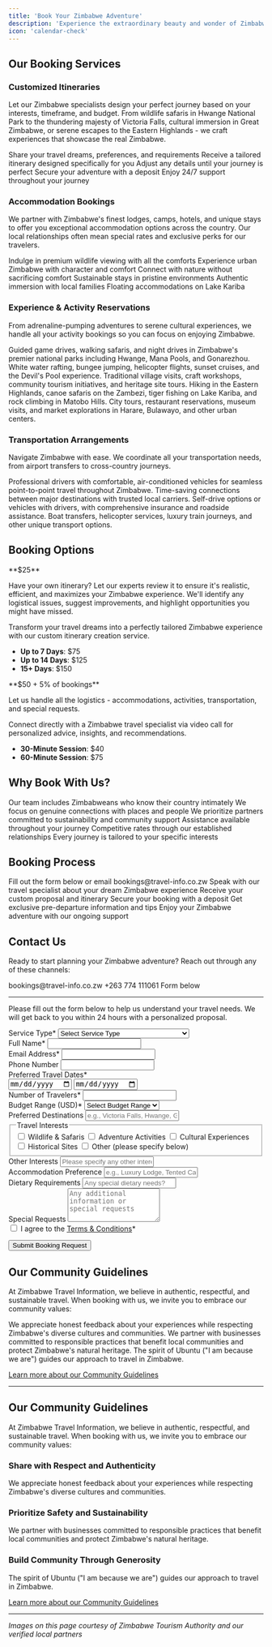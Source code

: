 ```yaml
---
title: 'Book Your Zimbabwe Adventure'
description: 'Experience the extraordinary beauty and wonder of Zimbabwe with expertly curated travel services from Zimbabwe Travel Information, your trusted companion for authentic Zimbabwean adventures.'
icon: 'calendar-check'
---
```



## Our Booking Services

### Customized Itineraries

Let our Zimbabwe specialists design your perfect journey based on your interests, timeframe, and budget. From wildlife safaris in Hwange National Park to the thundering majesty of Victoria Falls, cultural immersion in Great Zimbabwe, or serene escapes to the Eastern Highlands - we craft experiences that showcase the real Zimbabwe.

<Steps>
  <Step title="Initial Consultation">
    Share your travel dreams, preferences, and requirements
  </Step>
  <Step title="Custom Proposal">
    Receive a tailored itinerary designed specifically for you
  </Step>
  <Step title="Refinement">
    Adjust any details until your journey is perfect
  </Step>
  <Step title="Confirmation">
    Secure your adventure with a deposit
  </Step>
  <Step title="Travel with Confidence">
    Enjoy 24/7 support throughout your journey
  </Step>
</Steps>

### Accommodation Bookings

We partner with Zimbabwe's finest lodges, camps, hotels, and unique stays to offer you exceptional accommodation options across the country. Our local relationships often mean special rates and exclusive perks for our travelers.

<CardGroup cols={2}>
  <Card title="Luxury Safari Lodges" icon="hotel">
    Indulge in premium wildlife viewing with all the comforts
  </Card>
  <Card title="Boutique City Hotels" icon="building">
    Experience urban Zimbabwe with character and comfort
  </Card>
  <Card title="Tented Camps" icon="campground">
    Connect with nature without sacrificing comfort
  </Card>
  <Card title="Eco-Retreats" icon="leaf">
    Sustainable stays in pristine environments
  </Card>
  <Card title="Cultural Homestays" icon="house-user">
    Authentic immersion with local families
  </Card>
  <Card title="Houseboats" icon="ship">
    Floating accommodations on Lake Kariba
  </Card>
</CardGroup>

### Experience & Activity Reservations

From adrenaline-pumping adventures to serene cultural experiences, we handle all your activity bookings so you can focus on enjoying Zimbabwe.

<Accordion title="Popular Experiences">
  <AccordionItem title="Wildlife Safaris">
    Guided game drives, walking safaris, and night drives in Zimbabwe's premier national parks including Hwange, Mana Pools, and Gonarezhou.
  </AccordionItem>
  <AccordionItem title="Victoria Falls Activities">
    White water rafting, bungee jumping, helicopter flights, sunset cruises, and the Devil's Pool experience.
  </AccordionItem>
  <AccordionItem title="Cultural Experiences">
    Traditional village visits, craft workshops, community tourism initiatives, and heritage site tours.
  </AccordionItem>
  <AccordionItem title="Adventure Activities">
    Hiking in the Eastern Highlands, canoe safaris on the Zambezi, tiger fishing on Lake Kariba, and rock climbing in Matobo Hills.
  </AccordionItem>
  <AccordionItem title="Urban Experiences">
    City tours, restaurant reservations, museum visits, and market explorations in Harare, Bulawayo, and other urban centers.
  </AccordionItem>
</Accordion>

### Transportation Arrangements

Navigate Zimbabwe with ease. We coordinate all your transportation needs, from airport transfers to cross-country journeys.

<Tabs>
  <Tab title="Private Transfers">
    Professional drivers with comfortable, air-conditioned vehicles for seamless point-to-point travel throughout Zimbabwe.
  </Tab>
  <Tab title="Domestic Flights">
    Time-saving connections between major destinations with trusted local carriers.
  </Tab>
  <Tab title="Car Rentals">
    Self-drive options or vehicles with drivers, with comprehensive insurance and roadside assistance.
  </Tab>
  <Tab title="Specialty Transport">
    Boat transfers, helicopter services, luxury train journeys, and other unique transport options.
  </Tab>
</Tabs>

## Booking Options

<Card title="Self-Planned Travel with Expert Review" icon="magnifying-glass" color="#4CAF50">
  **$25**

  Have your own itinerary? Let our experts review it to ensure it's realistic, efficient, and maximizes your Zimbabwe experience. We'll identify any logistical issues, suggest improvements, and highlight opportunities you might have missed.
</Card>

<Card title="Custom Itinerary Creation" icon="map" color="#2196F3">
  Transform your travel dreams into a perfectly tailored Zimbabwe experience with our custom itinerary creation service.

  - **Up to 7 Days**: $75
  - **Up to 14 Days**: $125
  - **15+ Days**: $150
</Card>

<Card title="Full Service Booking Assistance" icon="concierge-bell" color="#9C27B0">
  **$50 + 5% of bookings**

  Let us handle all the logistics - accommodations, activities, transportation, and special requests.
</Card>

<Card title="Virtual Guide Consultation" icon="video" color="#FF9800">
  Connect directly with a Zimbabwe travel specialist via video call for personalized advice, insights, and recommendations.

  - **30-Minute Session**: $40
  - **60-Minute Session**: $75
</Card>

## Why Book With Us?

<CardGroup cols={2}>
  <Card title="Local Expertise" icon="map-location-dot">
    Our team includes Zimbabweans who know their country intimately
  </Card>
  <Card title="Authentic Experiences" icon="face-smile">
    We focus on genuine connections with places and people
  </Card>
  <Card title="Responsible Travel" icon="leaf">
    We prioritize partners committed to sustainability and community support
  </Card>
  <Card title="24/7 Support" icon="headset">
    Assistance available throughout your journey
  </Card>
  <Card title="Value" icon="sack-dollar">
    Competitive rates through our established relationships
  </Card>
  <Card title="Personalization" icon="wand-magic-sparkles">
    Every journey is tailored to your specific interests
  </Card>
</CardGroup>

## Booking Process

<Steps>
  <Step title="Inquire">
    Fill out the form below or email bookings@travel-info.co.zw
  </Step>
  <Step title="Consult">
    Speak with our travel specialist about your dream Zimbabwe experience
  </Step>
  <Step title="Review">
    Receive your custom proposal and itinerary
  </Step>
  <Step title="Confirm">
    Secure your booking with a deposit
  </Step>
  <Step title="Prepare">
    Get exclusive pre-departure information and tips
  </Step>
  <Step title="Travel">
    Enjoy your Zimbabwe adventure with our ongoing support
  </Step>
</Steps>

## Contact Us

Ready to start planning your Zimbabwe adventure? Reach out through any of these channels:

<CardGroup cols={3}>
  <Card title="Email" icon="envelope">
    bookings@travel-info.co.zw
  </Card>
  <Card title="WhatsApp" icon="whatsapp">
    +263 774 111061
  </Card>
  <Card title="Online" icon="globe">
    Form below
  </Card>
</CardGroup>

---
<Card title="Booking Request Form" icon="file-pen">

Please fill out the form below to help us understand your travel needs. We will get back to you within 24 hours with a personalized proposal.

<form action="https://formspree.io/f/xjkwdbrk" method="POST">
  <div class="form-group">
    <label for="service-type">Service Type<span class="required">*</span></label>
    <select name="service-type" id="service-type" required>
      <option value="">Select Service Type</option>
      <option value="self-planned">Self-Planned Travel Review ($25)</option>
      <option value="custom-7">Custom Itinerary - Up to 7 Days ($75)</option>
      <option value="custom-14">Custom Itinerary - Up to 14 Days ($125)</option>
      <option value="custom-15">Custom Itinerary - 15+ Days ($150)</option>
      <option value="full-service">Full Service Booking Assistance</option>
      <option value="consultation-30">30-Min Virtual Consultation ($40)</option>
      <option value="consultation-60">60-Min Virtual Consultation ($75)</option>
    </select>
  </div>

  <div class="form-group">
    <label for="name">Full Name<span class="required">*</span></label>
    <input type="text" id="name" name="name" required />
  </div>

  <div class="form-group">
    <label for="email">Email Address<span class="required">*</span></label>
    <input type="email" id="email" name="email" required />
  </div>

  <div class="form-group">
    <label for="phone">Phone Number</label>
    <input type="tel" id="phone" name="phone" />
  </div>

  <div class="form-group">
    <label for="travel-dates">Preferred Travel Dates<span class="required">*</span></label>
    <div class="date-range">
      <input type="date" id="travel-start" name="travel-start" required />
      <input type="date" id="travel-end" name="travel-end" required />
    </div>
  </div>

  <div class="form-group">
    <label for="travelers">Number of Travelers<span class="required">*</span></label>
    <input type="number" id="travelers" name="travelers" min="1" required />
  </div>

  <div class="form-group">
    <label for="budget">Budget Range (USD)<span class="required">*</span></label>
    <select name="budget" id="budget" required>
      <option value="">Select Budget Range</option>
      <option value="budget">$1,000 - $2,000</option>
      <option value="mid-range">$2,000 - $4,000</option>
      <option value="luxury">$4,000 - $6,000</option>
      <option value="ultra-luxury">$6,000+</option>
    </select>
  </div>

  <div class="form-group">
    <label for="destination">Preferred Destinations</label>
    <input type="text" id="destination" name="destination" placeholder="e.g., Victoria Falls, Hwange, Great Zimbabwe" />
  </div>

  <fieldset class="form-group">
    <legend>Travel Interests</legend>
    <div class="checkbox-grid">
      <label><input type="checkbox" name="interests[]" value="wildlife" /> Wildlife & Safaris</label>
      <label><input type="checkbox" name="interests[]" value="adventure" /> Adventure Activities</label>
      <label><input type="checkbox" name="interests[]" value="culture" /> Cultural Experiences</label>
      <label><input type="checkbox" name="interests[]" value="history" /> Historical Sites</label>
      <label><input type="checkbox" name="interests[]" value="other" /> Other (please specify below)</label>
    </div>
  </fieldset>

  <div class="form-group">
    <label for="other-interests">Other Interests</label>
    <input type="text" id="other-interests" name="other-interests" placeholder="Please specify any other interests" />
  </div>

  <div class="form-group">
    <label for="accommodation-preference">Accommodation Preference</label>
    <input type="text" id="accommodation-preference" name="accommodation-preference" placeholder="e.g., Luxury Lodge, Tented Camp, Mix of Both" />
  </div>

  <div class="form-group">
    <label for="dietary">Dietary Requirements</label>
    <input type="text" id="dietary" name="dietary" placeholder="Any special dietary needs?" />
  </div>

  <div class="form-group">
    <label for="special-requests">Special Requests</label>
    <textarea id="special-requests" name="special-requests" rows="4" placeholder="Any additional information or special requests"></textarea>
  </div>

  <div class="form-group terms">
    <label class="checkbox-label">
      <input type="checkbox" name="terms" required />
      I agree to the <a href="/terms" target="_blank" rel="noopener">Terms & Conditions</a><span class="required">*</span>
    </label>
  </div>

  <input type="hidden" name="_subject" value="New Travel Booking Request" />

  <button type="submit" class="submit-button">Submit Booking Request</button>
</form>

<style>
{`
  .form-group {
    margin-bottom: 1.5rem;
  }

  .form-group label,
  .form-group legend {
    font-weight: 600;
    margin-bottom: 0.5rem;
    display: block;
  }

  .form-group input,
  .form-group select,
  .form-group textarea {
    width: 100%;
    padding: 0.75rem;
    border: 1px solid #ccc;
    border-radius: 6px;
    font-size: 1rem;
  }

  .form-group .date-range {
    display: flex;
    gap: 1rem;
  }

  .checkbox-grid {
    display: grid;
    grid-template-columns: repeat(auto-fit, minmax(200px, 1fr));
    gap: 0.75rem;
  }

  .submit-button {
    background-color: #007bff;
    color: #fff;
    padding: 0.75rem 1.25rem;
    border: none;
    border-radius: 6px;
    cursor: pointer;
    font-size: 1rem;
    transition: background-color 0.3s ease;
  }

  .submit-button:hover {
    background-color: #0056b3;
  }

  .required {
    color: red;
    margin-left: 0.25rem;
  }

  .form-group.terms a {
    text-decoration: underline;
  }
`}
</style>

</Card>

## Our Community Guidelines

At Zimbabwe Travel Information, we believe in authentic, respectful, and sustainable travel. When booking with us, we invite you to embrace our community values:

<Card title="Share with Respect and Authenticity" icon="comments">
  We appreciate honest feedback about your experiences while respecting Zimbabwe's diverse cultures and communities.
</Card>

<Card title="Prioritize Safety and Sustainability" icon="shield-heart">
  We partner with businesses committed to responsible practices that benefit local communities and protect Zimbabwe's natural heritage.
</Card>

<Card title="Build Community Through Generosity" icon="handshake">
  The spirit of Ubuntu ("I am because we are") guides our approach to travel in Zimbabwe.
</Card>

[Learn more about our Community Guidelines](/community-guidelines)

---

## Our Community Guidelines

At Zimbabwe Travel Information, we believe in authentic, respectful, and sustainable travel. When booking with us, we invite you to embrace our community values:

### Share with Respect and Authenticity
We appreciate honest feedback about your experiences while respecting Zimbabwe's diverse cultures and communities.

### Prioritize Safety and Sustainability
We partner with businesses committed to responsible practices that benefit local communities and protect Zimbabwe's natural heritage.

### Build Community Through Generosity
The spirit of Ubuntu ("I am because we are") guides our approach to travel in Zimbabwe.

[Learn more about our Community Guidelines](/community-guidelines)

---

*Images on this page courtesy of Zimbabwe Tourism Authority and our verified local partners*